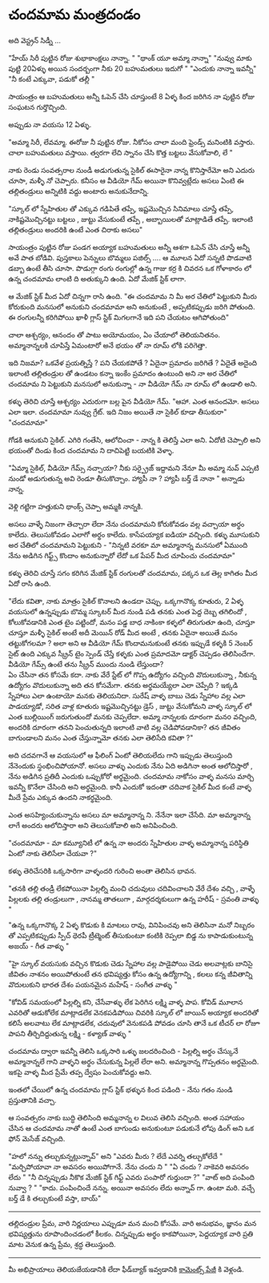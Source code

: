 # చందమామ మంత్రదండం

అది వెస్ట్రన్ సిడ్నీ ...

"హేయ్ సిరీ పుట్టిన రోజు శుభాకాంక్షలు నాన్నా. "
"థాంక్ యూ అమ్మా నాన్నా"
"నువ్వు మాకు పుట్టి 20ఏళ్ళు అయిన సందర్బంగా నీకు 20 బహుమతులు ఇదుగో "
"ఎందుకు నాన్నా ఇవన్నీ"
"నీ కంటే ఎక్కువా, పడుకో తల్లీ "

సాయంత్రం ఆ బహుమతులు అన్నీ ఓపెన్ చేసి
చూస్తుంటే 8 ఏళ్ళ కింద జరిగిన నా పుట్టిన రోజు సంఘటన గుర్తొచ్చింది.

అప్పుడు నా వయసు 12 ఏళ్ళు.

"అమ్మా సిరీ, లేవమ్మా. ఈరోజు నీ పుట్టిన రోజు. నీకోసం చాలా మంది ఫ్రెండ్స్ మనింటికి వస్తారు. చాలా బహుమతులు వస్తాయి. త్వరగా లేచి స్నానం చేసి కొత్త బట్టలు వేసుకోవాలి, లే "

నాకు రెండు సంవత్సరాల నుండీ అడుగుతున్న సైకిల్ ఈసారైనా నాన్న కొనిస్తారేమో అని ఎదురు చూసా, మళ్ళీ నో చెప్పారు. కనీసం ఆ వీడియో గేమ్ అయినా కొనివ్వట్లేదు అసలు ఏంటి ఈ తల్లితండ్రులు అన్నిటికి వద్దు అంటారు అనుకునేదాన్ని.

"స్కూల్ లో స్నేహితుల తో ఎక్కువ గడిపితే తప్పే, ఇష్టమొచ్చిన సినిమాలు చూస్తే తప్పే, నాకిష్టమొచ్చినట్టు బట్టలు , జుట్టు వేసుకుంటే తప్పే , అబ్బాయిలతో మాట్లాడితే తప్పే. ఇలాంటి తల్లితండ్రులు అందరికి ఉంటే ఎంత చిరాకు అసలు"

సాయంత్రం పుట్టిన రోజు పండగ అయ్యాక బహుమతులు అన్నీ ఆశగా ఓపెన్ చేసి చూస్తే అన్నీ అవే పాత బోడివి. పుస్తకాలు పెన్నులు బొమ్మలు పజిల్స్ ....
ఆ మూలన ఏదో సన్నటి పొడవాటి డబ్బా ఉంటే తీసి చూసా. పొడుగ్గా రంగు రంగుల్లో ఉన్న గాజు కర్ర కి చివరన ఒక గోళాకారం లో ఉన్న చందమామ లాంటి ది అతుక్కుని ఉంది. ఏదో మేజిక్ స్టిక్ లాగా.

ఆ మేజిక్ స్టిక్ మీద ఏదో చిన్నగా రాసి ఉంది.
"ఈ చందమామ ని మీ అర చేతిలో పెట్టుకుని మీరు కోరుకుంది మనసులో అనుకుని చందమామా అని అనుకుంటే , అప్పటికప్పుడు జరిగి పోతుంది. ఈ రంగులన్నీ కరిగిపోయి ఖాళీ గ్లాస్ స్టిక్ మిగలగానే ఇది పని చేయటం ఆగిపోతుంది"

చాలా ఆశ్చర్యం, ఆనందం తో పాటు అయోమయం, ఏం చేయాలో తెలియనితనం. అమ్మానాన్నలకి చూపిస్తే ఏమంటారో అనే భయం తో నా రూమ్ లోకి పరిగెత్తా.

ఇది నిజమా? ఒకవేళ ప్రయత్నిస్తే ? పని చేయకపోతే ? ఏదైనా ప్రమాదం జరిగితే ? ఏదైతే అదైంది ఇలాంటి తల్లితండ్రుల తో ఉండటం కన్నా ఇంకేం ప్రమాదం ఉంటుంది అని నా అర చేతిలో చందమామ ని పెట్టుకుని మనసులో అనుకున్నా - నా వీడియో గేమ్ నా రూమ్ లో ఉండాలి అని.

కళ్ళు తెరిచి చూస్తే ఆశ్చర్యం ఎదురుగా బల్ల పైన వీడియో గేమ్.
"ఆహా. ఎంత ఆనందమో. అసలు ఎలా ఇలా. చందమామా నువ్వు గ్రేట్. ఇది నిజం అయితే నా సైకిల్ కూడా తీసుకురా"
"చందమామా"

గోడకి ఆనుకుని సైకిల్. ఎగిరి గంతేసి, ఆలోచించా - నాన్న కి తెలిస్తే ఎలా అని. ఏదోటి చెప్పాలి అని భయంతో దిండు కింద చందమామ ని దాచిపెట్టి బయటికి వెళ్ళా.

"ఏమ్మా సైకిల్, వీడియో గేమ్స్ నచ్చాయా? నీకు సర్ప్రైజ్ ఇద్దామని నేనూ మీ అమ్మా నువ్ ఎప్పటి నుండో అడుగుతున్న అవి రెండూ తీసుకొచ్చాం. హ్యాపీ నా ? హ్యాపీ బర్త్ డే నానా " అన్నాడు నాన్న.

వెళ్లి గట్టిగా హత్తుకుని థాంక్స్ చెప్పా అమ్మకి నాన్నకి.

అసలు వాళ్ళే నిజంగా తెచ్చారా లేదా నేను చందమామని కోరుకోవడం వల్ల వచ్చాయా అర్థం కాలేదు. తెలుసుకోవడం ఎలాగో అర్థం కాలేదు. కాసేపయ్యాక ఐడియా వచ్చింది. కళ్ళు మూసుకుని అర చేతిలో చందమామని పెట్టుకుని - "నిన్నటి వరకూ మా అమ్మానాన్న మనసులో ఏముంది నేను అడిగిన గిఫ్ట్స్ కొందాం అనుకున్నారో లేదో ఒక పేపర్ మీద చూపించు చందమామా"

కళ్ళు తెరిచి చూస్తే సగం కరిగిన మేజిక్ స్టిక్ రంగులతో చందమామ, పక్కన ఒక తెల్ల కాగితం మీద ఏదో రాసి ఉంది.

"లేదు కవితా, నాకు మాత్రం సైకిల్ కొనాలని ఉండదా చెప్పు. ఒక్కగానొక్క కూతురు, 2 ఏళ్ళ వయసులో ఉన్నప్పుడు బొమ్మ స్కూటర్ మీద నుండి పడి తనకు ఎంత పెద్ద దెబ్బ తగిలిందో , కోలుకోవడానికి ఎంత టైం పట్టిందో, మనం పడ్డ బాధ నాకింకా కళ్ళలో తిరుగుతూ ఉంది, చూస్తూ చూస్తూ మళ్ళీ సైకిల్ అంటే అదీ మెయిన్ రోడ్ మీద అంటే , తనకు ఏదైనా అయితే మనం తట్టుకోగలమా ? అలా అని ఆ వీడియో గేమ్ కొందామనుకుంటే తనకు ఇప్పుడే కళ్ళకి 5 నెంబర్ సైట్ ఉంది ఎక్కువ స్క్రీన్ టైం స్పెండ్ చేస్తే కళ్ళకు ఎంత ప్రమాదమో డాక్టర్ చెప్పడం తెలిసిందేగా. వీడియో గేమ్స్ ఉంటే తను స్క్రీన్ ముందు నుండి లేస్తుందా?  
ఏం చేసినా తన కోసమే కదా. నాకు వేరే స్టేట్ లో గొప్ప ఉద్యోగం వచ్చింది వొదులుకున్నా , నీకున్న ఉద్యోగం వొదులుకున్నా అది తన కోసమేగా. తనకు అర్థమయ్యేలా ఎలా చెప్పేది ?
ఇక్కడి స్నేహాలు ఎలా ఉంటాయో మనకు తెలియనిదా. సురేష్ వాళ్ళ బాబు చెడు స్నేహాల వల్ల ఎలా పాడయ్యాడో, సరిత వాళ్ల కూతురు ఇష్టమొచ్చినట్టు డ్రెస్ , జుట్టు వేసుకోమని వాళ్ళ స్కూల్ లో ఎంత బుల్లియింగ్ జరుగుతుందో మనకు చెప్పలేదా. అమ్మా నాన్నలకు దూరంగా మనo వచ్చింది, అందరికి దూరంగా తనని పెంచుతున్నది ఇలాంటి వాటి వల్ల చెడిపోవడానికా? తన జీవితం బాగుండాలని మనం ఎంత చేస్తున్నామో తనకు ఎలా తెలిసేది కవితా ?"

అది చదవగానే ఆ వయసులో ఆ ఫీలింగ్ ఏంటో తెలియలేదు గాని ఇప్పుడు తెలుస్తుంది నేనెందుకు స్థంభించిపోయానో. అసలు వాళ్ళు ఎందుకు నేను ఏది అడిగినా అంత ఆలోచిస్తారో , నేను అడిగిన ప్రతిదీ ఎందుకు ఒప్పుకోరో అర్థమైంది. చందమామ నాకోసం వాళ్ళ మనసు మార్చి ఇవన్నీ కొనేలా చేసింది అని అర్థమైంది. కానీ ఎందుకో ఇదంతా చదివాక సైకిల్ మీద కంటే వాళ్ళ మీదే ప్రేమ ఎక్కువ ఉందని నాకర్థమైంది.

ఎంత అసహ్యించుకున్నాను అసలు మా అమ్మానాన్న ని. నేనేనా ఇలా చేసేది. మా అమ్మానాన్న లాగే అందరు ఆలోచిస్తారా అని తెలుసుకోవాలి అని అనిపించింది.

"చందమామా - మా కమ్యూనిటీ లో ఉన్న నా అందరు స్నేహితుల వాళ్ళ అమ్మానాన్న పరిస్థితి ఏంటో నాకు తెలిసేలా చేయవా ?"

కళ్ళు తెరిచేసరికి ఒక్కసారిగా వాళ్ళందరి గురించి అంతా తెలిసిన భావన.

"తనకి తల్లి తండ్రీ లేకపోయినా పిల్లల్ని మంచి చదువులు చదివించాలని వేరే దేశం వచ్చి , వాళ్ళే పిల్లలకు తల్లి తండ్రులుగా , నానమ్మ తాతలుగా , మార్గదర్శకులుగా ఉన్న హరీష్ - స్రవంతి వాళ్ళు "

"ఉన్న ఒక్కగానొక్క 2 ఏళ్ళ కొడుకు కి మాటలు రావు, వినిపించవు అని తెలిసినా మనో నిబ్బరం తో ఎప్పటికప్పుడు స్పీచ్ థెరపీ ట్రీట్మెంట్ తీసుకుంటూ కంటికి రెప్పలా బిడ్డ ను కాపాడుకుంటున్న అజయ్ - గీత వాళ్ళు "

"హై స్కూల్ వయసుకు వచ్చిన కొడుకు చెడు స్నేహాల వల్ల పాడైపోయి చెడు అలవాట్లకు బానిసై జీవితం నాశనం అయిపోతుంటే తన భవిష్యత్తు కోసం ఉన్న ఉద్యోగాన్ని , కలలు కన్న జీవితాన్ని వొదులుకుని భారత దేశం పయనమైన మహేష్ - సంగీత వాళ్ళు "

"కోవిడ్ సమయంలో పిల్లల్ని కని, చేసేవాళ్ళు లేక పెరిగిన లక్ష్మి వాళ్ళ పాప. కోవిడ్ మూలాన ఎవరితో ఆడుకోలేక మాట్లాడలేక వెనకపడిపోయి చివరికి స్కూల్ లో జాయిన్ అయ్యాక అందరితో కలిసే అలవాటు లేక మాట్లాడలేక, చదువులో వెనుకపడి పోవడం చూసి తానే ఒక టీచర్ లా రోజూ పాపని తీర్చిదిద్దుతున్న లక్ష్మి - కళ్యాణ్ వాళ్ళు "

చందమామ ద్వారా ఇవన్నీ తెలిసి ఒక్కసారి ఒళ్ళు జలదరించింది - పిల్లల్ని అర్థం చేస్కునే అమ్మానాన్నలే గాని వాళ్ళని అర్థం చేసుకున్న పిల్లలే లేరా అని. అమ్మానాన్న గొప్పతనం అర్థమైంది. ఇకపై వాళ్ళ మీద ప్రేమే తప్ప ద్వేషం పెంచుకోవద్దు అని.

ఇంతలో చేయిలో ఉన్న చందమామ గ్లాస్ స్టిక్ భళ్ళున కింద పడింది - నేను గతం నుండి ప్రస్తుతానికి వచ్చా.

ఆ సంవత్సరం నాకు బుద్ధి తెలిసింది అమ్మనాన్న ల విలువ తెలిసి వచ్చింది. అంత సహాయం చేసిన ఆ చందమామ నాతో ఉంటే ఎంత బాగుండు అనుకుంటూ పడుకునే లోపు డింగ్ అని ఒక ఫోన్ మెసేజ్ వచ్చింది.

"హలో నన్ను తల్చుకున్నట్లున్నావ్" అని
"ఎవరు మీరు ? లేదే ఎవర్ని తల్చుకోలేదే "
"మర్చిపోయావా నా అవసరం అయిపోగానే. నేను చందు ని "
"ఏ చందు ? నాకెవరి అవసరం లేదు "
"నీ చిన్నప్పుడు నీకొక మేజిక్ స్టిక్ గిఫ్ట్ ఎవరు పంపారో గుర్తుందా ?"
"వాట్ అది పంపింది నువ్వా ? "
"కాదు. పంపించిందే నన్ను. అయినా అవసరం లేదు అన్నావ్ గా. ఉంటా మరి. వచ్చే బర్త్ డే కి తల్చుకుంటే వస్తా, బాయ్"

---

తల్లిదండ్రుల ప్రేమ, వారి నిర్ణయాలు ఎప్పుడూ మన మంచి కోసమే. వారి అనుభవం, జ్ఞానం మన భవిష్యత్తును రూపొందించడంలో కీలకం. చిన్నప్పుడు అర్థం కాకపోయినా, పెద్దయ్యాక వారి ప్రతి మాట వెనుక ఉన్న ప్రేమ, శ్రద్ధ తెలుస్తుంది.

---

మీ అభిప్రాయాలు తెలియజేయడానికి లేదా ఫీడ్‌బ్యాక్ ఇవ్వడానికి [కామెంట్స్ పేజీ](../comments) కి వెళ్లండి.
